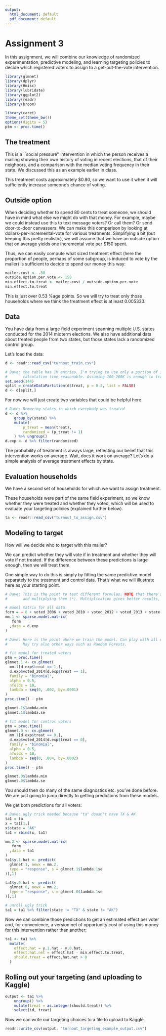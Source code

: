 ---
output:
  html_document: default
  pdf_document: default
---
# Assignment 3
In this assignment, we will combine our knowledge of randomized experimentation, predictive modeling, and learning targeting policies to decide which registered voters to assign to a get-out-the-vote intervention.

```{r, message=FALSE, results='hide'}
library(glmnet)
library(dplyr)
library(Hmisc)
library(lubridate)
library(ggplot2)
library(readr)
library(broom)

library(caret)
theme_set(theme_bw())
options(digits = 5)
ptm <- proc.time()
```

## The treatment
This is a ``social pressure'' intervention in which the person receives a mailing showing their own history of voting in recent elections, that of their neighbors, and a comparison with the median voting frequency in their state. We discussed this as an example earlier in class.

This treatment costs approximately $0.80, so we want to use it when it will sufficiently increase someone's chance of voting.

## Outside option
When deciding whether to spend 80 cents to treat someone, we should have in mind what else we might do with that money. For example, maybe we could instead use this to text message voters? Or call them? Or send door-to-door canvassers. We can make this comparison by looking at dollars-per-incremental-vote for various treatments. Simplifying a bit (but keeping this pretty realistic), we will assume that we have an outside option that on average yields one incremental vote per $150 spent. 

Thus, we can easily compute what sized treatment effect (here the proportion of people, perhaps of some subgroup, is induced to vote by the mailer) is sufficient to decide to spend our money this way:
```{r}
mailer.cost <- .80
outside.option.per.vote <- 150
min.effect.to.treat <- mailer.cost / outside.option.per.vote
min.effect.to.treat
```
This is just over 0.53 %age points. So we will try to treat only those households where we think the treatment effect is at least 0.005333.

## Data
You have data from a large field experiment spanning multiple U.S. states conducted for the 2014 midterm elections. We also have additional data about treated people from two states, but those states lack a randomized control group.

Let's load the data:
```{r}
d <- readr::read_csv("turnout_train.csv")

# Dave: the table has 1M entries. I'm trying to use only a portion of it to make
#       calculation time reasonable. Assuming 100-200K is enough to train
set.seed(144)
split = createDataPartition(d$treat, p = 0.2, list = FALSE)
d <- d[split,]
```

For now we will just create two variables that could be helpful here.
```{r}
# Dave: Removing states in which everybody was treated
d <- d %>%
    group_by(state) %>%
    mutate(
        p_treat = mean(treat),
        randomized = (p_treat != 1)
    ) %>% ungroup()
d.exp <- d %>% filter(randomized)
```

The probability of treatment is always large, reflecting our belief that this intervention works on average. Wait, does it work on average? Let's do a simple analysis of average treatment effects by state.

## Evaluation households
We have a second set of households for which we want to assign treatment.

These households were part of the same field experiment, so we know whether they were treated and whether they voted, which will be used to evaluate your targeting policies (explained further below). 

```{r}
ta <- readr::read_csv("turnout_to_assign.csv")
```


## Modeling to target
How will we decide who to target with this mailer?

We can predict whether they will vote if in treatment and whether they will vote if not treated. If the difference between these predictions is large enough, then we will treat them.

One simple way to do this is simply by fitting the same predictive model separately to the treatment and control data. That's what we will illustrate here as your starting point.

```{r}
# Dave: This is the point to test different formulas. NOTE that there's a diff between adding variables (+)
#       and multiplying them (*). Multiplication gives better results, but take too much time to calculate.

# model matrix for all data
form = ~ 0 + voted_2006 + voted_2010 + voted_2012 + voted_2013 + state + white + female + hispanic + black + i_age + voting_below + voting_average + voting_above 
mm.1 <- sparse.model.matrix(
   form
  ,data = d.exp
)

# Dave: Here is the point where we train the model. Can play with all different arguments (alpha, lambda, nfolds)
#       May try also other ways such as Random Forests.

# fit model for treated voters
ptm = proc.time()
glmnet.1 <- cv.glmnet(
  mm.1[d.exp$treat == 1,],
  d.exp$voted_2014[d.exp$treat == 1],
  family = "binomial",
  alpha = 0.5,
  nfolds = 10,
  lambda = seq(0, .002, by=.0001)
)
proc.time() - ptm

glmnet.1$lambda.min
glmnet.1$lambda.se
```

```{r}
# fit model for control voters
ptm = proc.time()
glmnet.0 <- cv.glmnet(
  mm.1[d.exp$treat == 0,],
  d.exp$voted_2014[d.exp$treat == 0],
  family = "binomial",
  alpha = 0.5,
  nfolds = 10,
  lambda = seq(0, .004, by=.0002) 
)
proc.time() - ptm

glmnet.0$lambda.min
glmnet.0$lambda.se

```

You should then do many of the same diagnostics etc. you've done before. We are just going to jump directly to getting predictions from these models. 


We get both predictions for all voters:
```{r}
# Dave: ugly trick needed because "ta" dousn't have TX & AK
ta1 = ta
x = ta1[1,]
x$state = "AK"
ta1 = rbind(x, ta1)

mm.2 <- sparse.model.matrix(
   form
  ,data = ta1
)
ta1$y.1.hat <- predict(
  glmnet.1, newx = mm.2,
  type = "response", s = glmnet.1$lambda.1se
)[,1]

ta1$y.0.hat <- predict(
  glmnet.0, newx = mm.2,
  type = "response", s = glmnet.0$lambda.1se
)[,1]

# unroll ugly trick
ta1 = ta1 %>% filter(state != "TX" & state != "AK")
```

Now we can combine those predictions to get an estimated effect per voter and, for convenience, a version net of opportunity cost of using this money for this intervention rather than another:
```{r}
ta1 <- ta1 %>%
  mutate(
    effect.hat = y.1.hat - y.0.hat,
    effect.hat.net = effect.hat - min.effect.to.treat,
    should.treat = effect.hat.net > 0
  )

```



## Rolling out your targeting (and uploading to Kaggle)


```{r}
output <- ta1 %>%
    ungroup() %>%
    mutate(treat = as.integer(should.treat)) %>%
    select(id, treat)
```

Now we can write our targeting choices to a file to upload to Kaggle.
```{r}
readr::write_csv(output, "turnout_targeting_example_output.csv")
```

